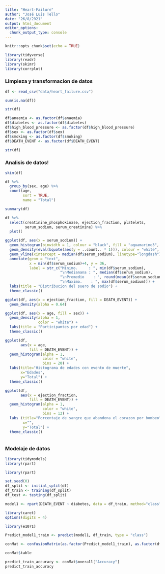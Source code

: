 ```yaml
---
title: "Heart-Failure"
author: "José Luis Tello"
date: "26/8/2021"
output: html_document
editor_options: 
  chunk_output_type: console
---
```


```r
knitr::opts_chunk$set(echo = TRUE)
```


```r
library(tidyverse)
library(readr)
library(skimr)
library(corrplot)
```



### Limpieza y transformacion de datos 

```r
df <- read_csv("data/heart_failure.csv")
```


```r
sum(is.na(df))
```

```r
str(df)
```


```r
df$anaemia <- as.factor(df$anaemia)
df$diabetes <- as.factor(df$diabetes)
df$high_blood_pressure <- as.factor(df$high_blood_pressure)
df$sex <- as.factor(df$sex)
df$smoking <- as.factor(df$smoking)
df$DEATH_EVENT <- as.factor(df$DEATH_EVENT)
```

```r
str(df)
```

### Analisis de datos!

```r
skim(df)
```


```r
df %>% 
  group_by(sex, age) %>% 
  count(age,
        sort = TRUE,
        name = "Total") 
```

```r
summary(df)
```


```r
df %>% 
  select(creatinine_phosphokinase, ejection_fraction, platelets,
         serum_sodium, serum_creatinine) %>% 
  plot()
```


```r
ggplot(df, aes(x = serum_sodium)) + 
  geom_histogram(binwidth = 1, colour = "black", fill = "aquamarine3", alpha = 1) +
  geom_density(eval(bquote(aes(y = ..count.. * 1))), colour = "white", fill = "aquamarine4", alpha = 0.35) +
  geom_vline(xintercept = median(df$serum_sodium), linetype="longdash") +
  annotate(geom = "text",
           x = min(df$serum_sodium)+4, y = 36,
           label = str_c("Minimo.     : ", min(df$serum_sodium),
                         "\nMedianana : ", median(df$serum_sodium),
                         "\nPromedio    : ", round(mean(df$serum_sodium), 1),
                         "\nMaximo.    : ", max(df$serum_sodium))) +
  labs(title = "Distribucion del suero de sodio") +
  theme_classic()
```


```r
ggplot(df, aes(x = ejection_fraction, fill = DEATH_EVENT)) + 
  geom_density(alpha = 0.64)
```


```r
ggplot(df, aes(x = age, fill = sex)) +
  geom_density(alpha = 1,
               color = "white") + 
  labs(title = "Participantes por edad") +
  theme_classic()
```



```r
ggplot(df, 
       aes(x = age, 
           fill = DEATH_EVENT)) +
  geom_histogram(alpha = 1,
                 color = "white",
                 bins = 20) +
  labs(title="Histograma de edades con evento de muerte",
       x="Edades",
       y="Total") +
  theme_classic()
```

```r
ggplot(df, 
       aes(x = ejection_fraction, 
           fill = DEATH_EVENT)) +
  geom_histogram(alpha = 1,
                 color = "white",
                 bins = 12) +
  labs (title="Porcentaje de sangre que abandona el corazon por bombeo",
        x="",
        y="Total") + 
  theme_classic()

```


```r

```


### Modelaje de datos


```r
library(tidymodels)
library(rpart)
```

```r
library(rpart)
```


```r
set.seed(0)
df_split <- initial_split(df)
df_train <- training(df_split)
df_test <- testing(df_split)
```

```r
model1 <- rpart(DEATH_EVENT ~ diabetes, data = df_train, method="class")
```

```r
library(caret)
options(digits = 4)
```

```r
library(e1071)
```


```r
Predict_model1_train <- predict(model1, df_train, type = "class")
```

```r
conMat <- confusionMatrix(as.factor(Predict_model1_train), as.factor(df_train$DEATH_EVENT))
```

```r
conMat$table
```

```r
predict_train_accuracy <- conMat$overall["Accuracy"]
predict_train_accuracy
```


